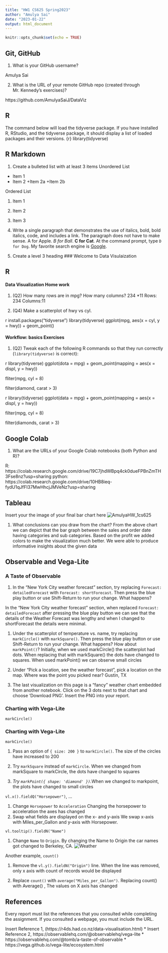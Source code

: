 ```yaml
---
title: "HW1 CS625 Spring2023"
author: "Amulya Sai"
date: "2023-01-22"
output: html_document
---
```


```r
knitr::opts_chunk$set(echo = TRUE)
```

## Git, GitHub

1. What is your GitHub username?

Amulya Sai

2. What is the URL of your remote GitHub repo (created through Mr. Kennedy's exercises)?

https://github.com/AmulyaSaiJ/DataViz

## R

The command below will load the tidyverse package.  If you have installed R, RStudio, and the tidyverse package, it should display a list of loaded packages and their versions.
{r}
library(tidyverse)


## R Markdown 

1. Create a bulleted list with at least 3 items
Unordered List
* Item 1
* Item 2
    +Item 2a
    +Item 2b
 
 Ordered List
 
 1. Item 1
 2. Item 2
 3. Item 3


2. Write a single paragraph that demonstrates the use of italics, bold, bold italics, code, and includes a link. The paragraph does not have to make sense.
A for Apple.
*B for Ball*.
**C for Cat**.
At the command prompt, type `D for Dog`.
My favorite search engine is [Google](https://google.com).

3. Create a level 3 heading
### Welcome to Data Visulaization

## R 

#### Data Visualization Home work

1. (Q2) How many rows are in mpg? How many columns?
234 *11
Rows: 234
Columns:11

1. (Q4) Make a scatterplot of hwy vs cyl.

r
install.packages("tidyverse")
library(tidyverse)
ggplot(mpg, aes(x = cyl, y = hwy)) +
  geom_point()
 

#### Workflow: basics Exercises

1. (Q2) Tweak each of the following R commands so that they run correctly (`library(tidyverse)` is correct):

r
library(tidyverse)
ggplot(dota = mpg) + 
  geom_point(mapping = aes(x = displ, y = hwy))

fliter(mpg, cyl = 8)

filter(diamond, carat > 3)


r
library(tidyverse)
ggplot(data = mpg) + 
  geom_point(mapping = aes(x = displ, y = hwy))

filter(mpg, cyl = 8)

filter(diamonds, carat > 3)


## Google Colab

1. What are the URLs of your Google Colab notebooks (both Python and R)?

R: https://colab.research.google.com/drive/19C7jhdWBpq4ck0dueFPBnZmTH3Fse8nz?usp=sharing
python: https://colab.research.google.com/drive/10HB8ieq-fydU1qJfFI37MwHhcjJMVeNz?usp=sharing

## Tableau

Insert your the image of your final bar chart here
![AmulyaHW_1cs625](https://user-images.githubusercontent.com/108353958/213614982-e46cd09f-5b0d-4900-a9af-0e941abcfe8c.PNG)

1. What conclusions can you draw from the chart?
From the above chart we can depict that the bar graph between the sales and order date having categories and sub categories. Based on the profit we added colors to make the visualization much better. We were able to produce informative insights about the given data

## Observable and Vega-Lite

### A Taste of Observable

1. In the "New York City weather forecast" section, try replacing `Forecast: detailedForecast` with `Forecast: shortForecast`. Then press the blue play button  or use Shift-Return to run your change. What happens?

 In the "New York City weather forecast" section, when replaced `Forecast: detailedForecast` after pressing the blue play button  we can see that the details of the Weather Forecast was lengthy and when I changed to shortForecast the details were minimal.

1. Under the scatterplot of temperature vs. name, try replacing `markCircle()` with `markSquare()`. Then press the blue play button  or use Shift-Return to run your change. What happens? How about `markPoint()`?
Initially, when we used markCircle() the scatterplot had dots. When replacing that with markSquare() the dots have changed to squares. When used markPoint() we can observe small circles

1. Under "Pick a location, see the weather forecast", pick a location on the map.  Where was the point you picked near?
 Gustin, TX

1. The last visualization on this page is a "fancy" weather chart embedded from another notebook.  Click on the 3 dots next to that chart and choose 'Download PNG'.  Insert the PNG into your report.
 

### Charting with Vega-Lite

`markCircle()`


### Charting with Vega-Lite

`markCircle()`

1. Pass an option of `{ size: 200 }` to `markCircle()`. The size of the circles have increased to 200

1. Try `markSquare` instead of `markCircle`. When we changed from markSquare to markCircle, the dots have changed to squares 

1. *Try `markPoint({ shape: 'diamond' })`.*When we changed to markpoint, the plots have changed to small circles


`vl.x().fieldQ("Horsepower")`, ...

1. Change `Horsepower` to `Acceleration` Changing the horsepower to acceleration the axes has changed
1. Swap what fields are displayed on the x- and y-axis We swap x-axis with Miles_per_Gallon and y-axis with Horsepower.

`vl.tooltip().fieldN("Name")`

1. Change `Name` to `Origin`. By changing the Name to Origin the car names got changed to Berkeley, CA.
![Weather](https://user-images.githubusercontent.com/108353958/214176370-3040661d-b357-431a-be4b-ae034ffc0462.png)

Another example, `count()`

1. Remove the `vl.y().fieldN("Origin")` line. When the line was removed, only x axis with count of records would be displayed

1. Replace `count()` with `average("Miles_per_Gallon")`. Replacing count() with Average() , The values on X axis has changed


## References

Every report must list the references that you consulted while completing the assignment. If you consulted a webpage, you must include the URL.

Insert Reference 1, (https://r4ds.had.co.nz/data-visualisation.html)
* Insert Reference 2, https://observablehq.com/@observablehq/vega-lite
* https://observablehq.com/@tomb/a-taste-of-observable
* https://vega.github.io/vega-lite/ecosystem.html